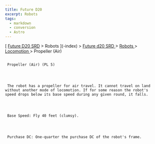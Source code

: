 ```yaml
---
title: Future D20
excerpt: Robots
tags:
  - markdown
  - conversion
  - Astro
---
```







[
[Future D20 SRD]( / ) > Robots
     ](-index)
     >
     [
      Future d20 SRD
     ](future-d20-srd-index)
     >
     [
      Robots
     ](future-d20-srd-robots-index)
     >
     [
      Locomotion
     ](future-d20-srd-robots-locomotion-index)
     > Propeller (Air)
    





## 
     Propeller (Air) (PL 5)
    



     The robot has a propeller for air travel. It cannot travel on land without another mode of locomotion. If for some reason the robot's speed drops below its base speed during any given round, it falls.
    



     Base Speed: Fly 40 feet (clumsy).
    



     Purchase DC: One-quarter the purchase DC of the robot's frame.
    




